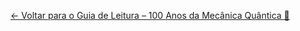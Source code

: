 [← Voltar para o Guia de Leitura -- 100 Anos da Mecânica Quântica 🧭](/posts/fisica/guia-100-anos-mecanica-quantica.qmd)
